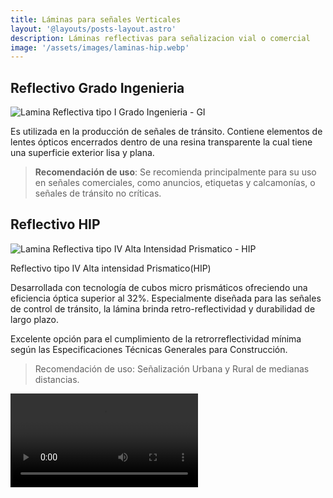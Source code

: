 ```yaml
---
title: Láminas para señales Verticales 
layout: '@layouts/posts-layout.astro'
description: Láminas reflectivas para señalizacion vial o comercial  
image: '/assets/images/laminas-hip.webp'
---
```


## Reflectivo Grado Ingenieria 
![Lamina Reflectiva tipo I Grado Ingenieria - GI](/assets/images/laminas-gi.webp)

Es utilizada en la producción de señales de tránsito. Contiene elementos de lentes ópticos encerrados dentro de una resina transparente la cual tiene una superficie exterior lisa y plana.

>**Recomendación de uso**: Se recomienda principalmente para su uso en señales comerciales, como anuncios, etiquetas y calcamonías, o señales de tránsito no críticas.

## Reflectivo HIP 
![Lamina Reflectiva tipo IV Alta Intensidad Prismatico - HIP](/assets/images/laminas-hip.webp)

Reflectivo tipo IV Alta intensidad Prismatico(HIP)

Desarrollada con tecnología de cubos micro prismáticos ofreciendo una eficiencia óptica superior al 32%. Especialmente diseñada para las señales de control de tránsito, la lámina brinda retro-reflectividad y durabilidad de largo plazo.

Excelente opción para el cumplimiento de la retrorreflectividad mínima según las Especificaciones Técnicas Generales para Construcción. 


> Recomendación de uso: Señalización Urbana y Rural de medianas distancias.

<Video src='/assets/videos/lamina-senales-verticales.mp4' type='video/mp4' />

## Reflectivo DG3 

![Lamina Reflectiva tipoi IX Grado Diamante - DG3](/assets/images/laminas-dg3-3m.webp)

Reflectivo tipo XI Diamond Grade (DG3)

Esta lámina utiliza tecnología avanzada para satisfacer y superar los requisitos del estándar ASTM para láminas Tipo XI,
marcando la pauta en lo que a desempeño de señales de tránsito se refiere.

## ¿Por qué la lámina para señal Tipo XI ASTM?

Utiliza esquinas de cubo microprismáticos para reflejar mejor las luces delanteras de vehículos más nuevos, 
en comparación con los tipos ASTM de requerimiento inferior. Esta lámina proporciona mayor luminosidad para 
conductores de mayor edad, puesto que fue diseñada para ser efectiva en ángulos más amplios que las láminas de señales estándares. 


